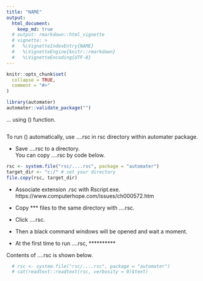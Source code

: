```yaml
---
title: "NAME"
output: 
  html_document:
    keep_md: true
  # output: rmarkdown::html_vignette
  # vignette: >
  #   %\VignetteIndexEntry{NAME}
  #   %\VignetteEngine{knitr::rmarkdown}
  #   %\VignetteEncoding{UTF-8}
---
```


```r
knitr::opts_chunk$set(
  collapse = TRUE,
  comment = "#>"
)
```

```r
library(automater)
automater::validate_package("")
```


... using () function.

```r

```

To run () automatically, use ....rsc in rsc directory within automater package.

- Save ....rsc to a directory.    
  You can copy ....rsc by code below.    

```r
rsc <- system.file("rsc/....rsc", package = "automater")
target_dir <- "c:/" # set your directory
file.copy(rsc, target_dir)
```

- Associate extension .rsc with Rscript.exe.    
  https://www.computerhope.com/issues/ch000572.htm    


- Copy *** files to the same directory with ....rsc.   
- Click ....rsc.   
- Then a black command windows will be opened and wait a moment.   
- At the first time to run ....rsc, **********


Contents of ....rsc is shown below. 

```r
  # rsc <- system.file("rsc/....rsc", package = "automater")
  # cat(readtext::readtext(rsc, verbosity = 0)$text)
```
